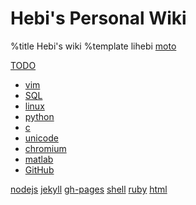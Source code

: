 
= Hebi's Personal Wiki =
%title Hebi's wiki
%template lihebi
[[moto]]

[[TODO]]

* [[vim]]
* [[SQL]]
* [[linux]]
* [[python]]
* [[c]]
* [[unicode]]
* [[chromium]]
* [[matlab]]
* [[GitHub]]
 
[[nodejs]]
[[jekyll]]
[[gh-pages]]
[[shell]]
[[ruby]]
[[html]]

